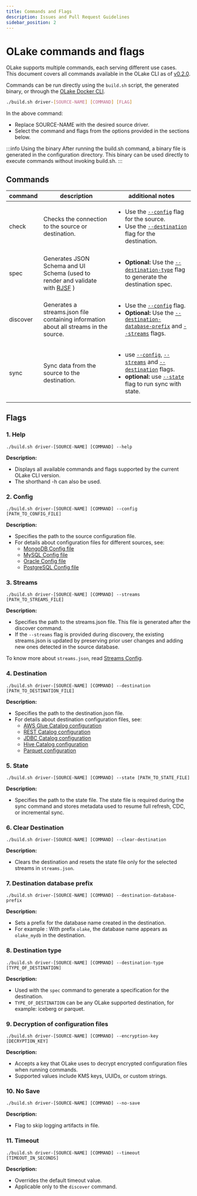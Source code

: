 ```yaml
---
title: Commands and Flags
description: Issues and Pull Request Guidelines
sidebar_position: 2
---
```


# OLake commands and flags

OLake supports multiple commands, each serving different use cases.  
This document covers all commands available in the OLake CLI as of [v0.2.0](https://github.com/datazip-inc/olake/releases/tag/v0.2.0).


Commands can be run directly using the `build.sh` script, the generated binary, or through the [OLake Docker CLI](/docs/install/docker-cli).

```bash title="build.sh command"
./build.sh driver-[SOURCE-NAME] [COMMAND] [FLAG]
```

In the above command:
- Replace SOURCE-NAME with the desired source driver.
- Select the command and flags from the options provided in the sections below.

:::info Using the binary
After running the build.sh command, a binary file is generated in the configuration directory. This binary can be used directly to execute commands without invoking build.sh.
:::

## Commands

| command  | description                                                                                                                                 | additional notes                                                                                                                          |
| -------- | ------------------------------------------------------------------------------------------------------------------------------------------- | ----------------------------------------------------------------------------------------------------------------------------------------- |
| check    | Checks the connection to the source or destination.                                                                                    | <ul><li>Use the [`--config`](/docs/community/commands-and-flags#2-config) flag for the source.</li><li>Use the [`--destination`](/docs/community/commands-and-flags#4-destination) flag for the destination.</li></ul>                                        |
| spec     | Generates JSON Schema and UI Schema (used to render and validate with [RJSF](https://rjsf-team.github.io/react-jsonschema-form/docs/) ) | <ul><li> **Optional:** Use the [`--destination-type`](/docs/community/commands-and-flags#8-destination-type) flag to generate the destination spec.</li></ul>                                                |
| discover |   Generates a streams.json file containing information about all streams in the source.                                         | <ul><li>Use the [`--config`](/docs/community/commands-and-flags#2-config) flag.</li><li>**Optional:** Use the [`--destination-database-prefix`](/docs/community/commands-and-flags#7-destination-database-prefix) and [`--streams`](/docs/community/commands-and-flags#3-streams) flags.</li></ul>                         |
| sync     | Sync data from the source to the destination.                                                                                              | <ul><li>use [`--config`](/docs/community/commands-and-flags#2-config), [`--streams`](/docs/community/commands-and-flags#3-streams) and [`--destination`](/docs/community/commands-and-flags#4-destination) flags.</li><li>**optional:** use [`--state`](/docs/community/commands-and-flags#5-state) flag to run sync with state.</li></ul> |

## Flags

### 1. Help
```
./build.sh driver-[SOURCE-NAME] [COMMAND] --help
```
**Description:**
- Displays all available commands and flags supported by the current OLake CLI version.
- The shorthand -h can also be used.


### 2. Config
```
./build.sh driver-[SOURCE-NAME] [COMMAND] --config [PATH_TO_CONFIG_FILE]
```
**Description:** 
- Specifies the path to the source configuration file.
- For details about configuration files for different sources, see:
    - [MongoDB Config file](/docs/connectors/mongodb#2-provide-configuration-details-1)
    - [MySQL Config file](/docs/connectors/mysql#2-provide-configuration-details-1)
    - [Oracle Config file](/docs/connectors/oracle#2-provide-configuration-details-1)
    - [PostgreSQL Config file](/docs/connectors/postgres#2-provide-configuration-details-1)

### 3. Streams
```
./build.sh driver-[SOURCE-NAME] [COMMAND] --streams [PATH_TO_STREAMS_FILE]
```
**Description:** 
- Specifies the path to the streams.json file. This file is generated after the discover command.
- If the `--streams` flag is provided during discovery, the existing streams.json is updated by preserving prior user changes and adding new ones detected in the source database.

To know more about `streams.json`, read [Streams Config](/docs/install/docker-cli#streams-config).

### 4. Destination
```
./build.sh driver-[SOURCE-NAME] [COMMAND] --destination [PATH_TO_DESTINATION_FILE]
```
**Description:**
- Specifies the path to the destination.json file.
- For details about destination configuration files, see:
    - [AWS Glue Catalog configuration](/docs/writers/iceberg/catalog/glue#configuration)
    - [REST Catalog configuration](/docs/writers/iceberg/catalog/rest)
    - [JDBC Catalog configuration](/docs/writers/iceberg/catalog/jdbc#configuration)
    - [Hive Catalog configuration](/docs/writers/iceberg/catalog/hive#configuration)
    - [Parquet configuration](/docs/writers/parquet/config#configuration)

### 5. State 
```
./build.sh driver-[SOURCE-NAME] [COMMAND] --state [PATH_TO_STATE_FILE]
```
**Description:**  
- Specifies the path to the state file. The state file is required during the sync command and stores metadata used to resume full refresh, CDC, or incremental sync.

### 6. Clear Destination
```
./build.sh driver-[SOURCE-NAME] [COMMAND] --clear-destination
``` 
**Description:** 
- Clears the destination and resets the state file only for the selected streams in `streams.json`.

### 7. Destination database prefix
```
./build.sh driver-[SOURCE-NAME] [COMMAND] --destination-database-prefix 
```
**Description:** 
- Sets a prefix for the database name created in the destination.
- For example :  With prefix `olake`, the database name appears as `olake_mydb` in the destination.

### 8. Destination type
```
./build.sh driver-[SOURCE-NAME] [COMMAND] --destination-type [TYPE_OF_DESTINATION]
```
**Description:** 
- Used with the `spec` command to generate a specification for the destination.
- `TYPE_OF_DESTINATION` can be any OLake supported destination, for example: iceberg or parquet.

### 9. Decryption of configuration files
```
./build.sh driver-[SOURCE-NAME] [COMMAND] --encryption-key [DECRYPTION_KEY]
```
**Description:** 
- Accepts a key that OLake uses to decrypt encrypted configuration files when running commands. 
- Supported values include KMS keys, UUIDs, or custom strings.

### 10. No Save
```
./build.sh driver-[SOURCE-NAME] [COMMAND] --no-save
```
**Description:** 
- Flag to skip logging artifacts in file.

### 11. Timeout
```
./build.sh driver-[SOURCE-NAME] [COMMAND] --timeout [TIMEOUT_IN_SECONDS]
```
**Description:** 
- Overrides the default timeout value. 
- Applicable only to the `discover` command.



